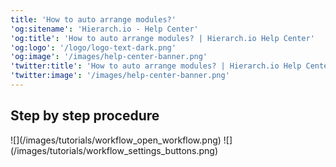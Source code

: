 ```yaml
---
title: 'How to auto arrange modules?'
'og:sitename': 'Hierarch.io - Help Center'
'og:title': 'How to auto arrange modules? | Hierarch.io Help Center'
'og:logo': '/logo/logo-text-dark.png'
'og:image': '/images/help-center-banner.png'
'twitter:title': 'How to auto arrange modules? | Hierarch.io Help Center'
'twitter:image': '/images/help-center-banner.png'
---
```


## Step by step procedure

<Steps>
  <Step title="Open your workflow.">
    ![](/images/tutorials/workflow_open_workflow.png)
  </Step>

  <Step title="Then click the auto-arrange (directional icon, middle) button beside the save button.">
    ![](/images/tutorials/workflow_settings_buttons.png)
  </Step>
</Steps>

##